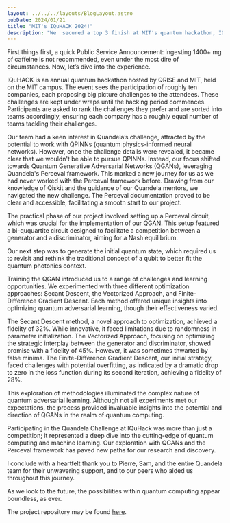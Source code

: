 ```yaml
---
layout: ../../../layouts/BlogLayout.astro
pubDate: 2024/01/21
title: "MIT's IQuHACK 2024!"
description: "We  secured a top 3 finish at MIT's quantum hackathon, IQuHACK. Here are my outtakes and experience."
---
```


First things first, a quick Public Service Announcement: ingesting 1400+ mg of caffeine is not recommended, even under the most dire of circumstances. Now, let’s dive into the experience.

IQuHACK is an annual quantum hackathon hosted by QRISE and MIT, held on the MIT campus. The event sees the participation of roughly ten companies, each proposing big picture challenges to the attendees. These challenges are kept under wraps until the hacking period commences. Participants are asked to rank the challenges they prefer and are sorted into teams accordingly, ensuring each company has a roughly equal number of teams tackling their challenges.

Our team had a keen interest in Quandela’s challenge, attracted by the potential to work with QPINNs (quantum physics-informed neural networks). However, once the challenge details were revealed, it became clear that we wouldn't be able to pursue QPINNs. Instead, our focus shifted towards Quantum Generative Adversarial Networks (QGANs), leveraging Quandela's Perceval framework. This marked a new journey for us as we had never worked with the Perceval framework before. Drawing from our knowledge of Qiskit and the guidance of our Quandela mentors, we navigated the new challenge. The Perceval documentation proved to be clear and accessible, facilitating a smooth start to our project.

The practical phase of our project involved setting up a Perceval circuit, which was crucial for the implementation of our QGAN. This setup featured a bi-ququartite circuit designed to facilitate a competition between a generator and a discriminator, aiming for a Nash equilibrium.

<BlogPicture src="https://i.imgur.com/1tfnAoc.png" alt="Circuit" />

Our next step was to generate the initial quantum state, which required us to revisit and rethink the traditional concept of a qubit to better fit the quantum photonics context.

Training the QGAN introduced us to a range of challenges and learning opportunities. We experimented with three different optimization approaches: Secant Descent, the Vectorized Approach, and Finite-Difference Gradient Descent. Each method offered unique insights into optimizing quantum adversarial learning, though their effectiveness varied.

The Secant Descent method, a novel approach to optimization, achieved a fidelity of 32%. While innovative, it faced limitations due to randomness in parameter initialization. The Vectorized Approach, focusing on optimizing the strategic interplay between the generator and discriminator, showed promise with a fidelity of 45%. However, it was sometimes thwarted by false minima. The Finite-Difference Gradient Descent, our initial strategy, faced challenges with potential overfitting, as indicated by a dramatic drop to zero in the loss function during its second iteration, achieving a fidelity of 28%.

This exploration of methodologies illuminated the complex nature of quantum adversarial learning. Although not all experiments met our expectations, the process provided invaluable insights into the potential and direction of QGANs in the realm of quantum computing.

Participating in the Quandela Challenge at IQuHack was more than just a competition; it represented a deep dive into the cutting-edge of quantum computing and machine learning. Our exploration with QGANs and the Perceval framework has paved new paths for our research and discovery.

I conclude with a heartfelt thank you to Pierre, Sam, and the entire Quandela team for their unwavering support, and to our peers who aided us throughout this journey.

As we look to the future, the possibilities within quantum computing appear boundless, as ever.

The project repository may be found [here](https://github.com/nicosalm/qgan-pcvl/).

